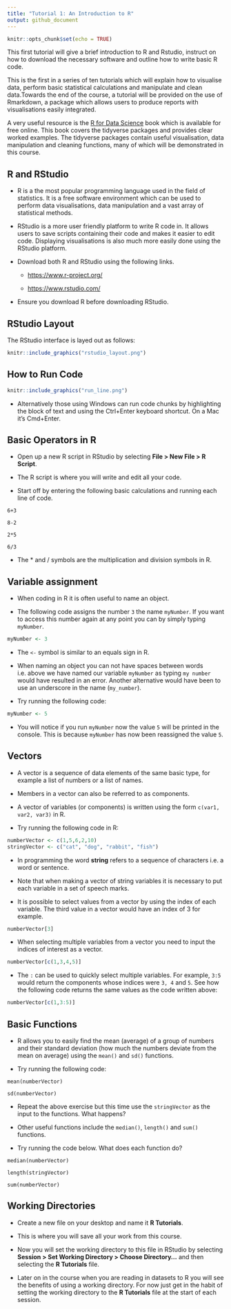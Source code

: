 ---
title: "Tutorial 1: An Introduction to R"
output: github_document
---

```{r setup, include=FALSE}
knitr::opts_chunk$set(echo = TRUE)
```

This first tutorial will give a brief introduction to R and Rstudio, instruct on how to download the necessary software and outline how to write basic R code. 

This is the first in a series of ten tutorials which will explain how to visualise data, perform basic statistical calculations and manipulate and clean data.Towards the end of the course, a tutorial will be provided on the use of Rmarkdown, a package which allows users to produce reports with visualisations easily integrated.  

A very useful resource is the [R for Data Science](http://r4ds.had.co.nz/index.html) book which is available for free online. This book covers the tidyverse packages and provides clear worked examples. The tidyverse packages contain useful visualisation, data manipulation and cleaning functions, many of which will be demonstrated in this course. 


## R and RStudio

- R is a the most popular programming language used in the field of statistics. It is a free software environment which can be used to perform data visualisations, data manipulation and a vast array of statistical methods. 

- RStudio is a more user friendly platform to write R code in. It allows users to save scripts containing their code and makes it easier to edit code. Displaying visualisations is also much more easily done using the RStudio platform.

- Download both R and RStudio using the following links. 

    - [https://www.r-project.org/](https://www.r-project.org/)

    - [https://www.rstudio.com/](https://www.rstudio.com/)  
    
- Ensure you download R before downloading RStudio.


## RStudio Layout

The RStudio interface is layed out as follows:


```{r, echo=FALSE,fig.align = 'center', out.width = '75%'}
knitr::include_graphics("rstudio_layout.png")
```

## How to Run Code  

```{r, echo=FALSE,fig.align = 'center', out.width = '75%'}
knitr::include_graphics("run_line.png")
```

- Alternatively those using Windows can run code chunks by highlighting the block of text and using the Ctrl+Enter keyboard shortcut. On a Mac it's Cmd+Enter. 


## Basic Operators in R
- Open up a new R script in RStudio by selecting **File > New File > R Script**.

- The R script is where you will write and edit all your code.

- Start off by entering the following basic calculations and running each line of code.

`6+3`

`8-2`

`2*5`

`6/3`

- The * and / symbols are the multiplication and division symbols in R.

## Variable assignment 
- When coding in R it is often useful to name an object. 

- The following code assigns the number `3` the name `myNumber`. If you want to access this number again at any point you can by simply typing `myNumber`.

```{r}
myNumber <- 3
```

- The `<-` symbol is similar to an equals sign in R.

- When naming an object you can not have spaces between words i.e. above we have named our variable `myNumber` as typing `my number` would have resulted in an error. Another alternative would have been to use an underscore in the name (`my_number`).

- Try running the following code:
```{r}
myNumber <- 5
```
- You will notice if you run `myNumber` now the value `5` will be printed in the console. This is because `myNumber` has now been reassigned the value `5`. 

## Vectors
- A vector is a sequence of data elements of the same basic type, for example a list of numbers or a list of names. 

- Members in a vector can also be referred to as components.

- A vector of variables (or components) is written using the form `c(var1, var2, var3)` in R.

- Try running the following code in R:

```{r}
numberVector <- c(1,5,6,2,10)
stringVector <- c("cat", "dog", "rabbit", "fish")
```
- In programming the word **string** refers to a sequence of characters i.e. a word or sentence. 

- Note that when making a vector of string variables it is necessary to put each variable in a set of speech marks.

- It is possible to select values from a vector by using the index of each variable. The third value in a vector would have an index of 3 for example.

```{r}
numberVector[3]
```

- When selecting multiple variables from a vector you need to input the indices of interest as a vector.

```{r}
numberVector[c(1,3,4,5)]
```

- The `:` can be used to quickly select multiple variables. For example, `3:5` would return the components whose indices were `3, 4` and `5`. See how the following code returns the same values as the code written above:

```{r}
numberVector[c(1,3:5)]
```


## Basic Functions
- R allows you to easily find the mean (average) of a group of numbers and their standard deviation (how much the numbers deviate from the mean on average) using the `mean()` and `sd()` functions. 

- Try running the following code:

`mean(numberVector)`

`sd(numberVector)`

- Repeat the above exercise but this time use the `stringVector` as the input to the functions. What happens?

- Other useful functions include the `median()`, `length()` and `sum()` functions.

- Try running the code below. What does each function do?

`median(numberVector)`

`length(stringVector)`

`sum(numberVector)`


## Working Directories
- Create a new file on your desktop and name it **R Tutorials**.

- This is where you will save all your work from this course.

- Now you will set the working directory to this file in RStudio by selecting **Session > Set Working Directory > Choose Directory...** and then selecting the **R Tutorials** file.

- Later on in the course when you are reading in datasets to R you will see the benefits of using a working directory. For now just get in the habit of setting the working directory to the **R Tutorials** file at the start of each session. 

